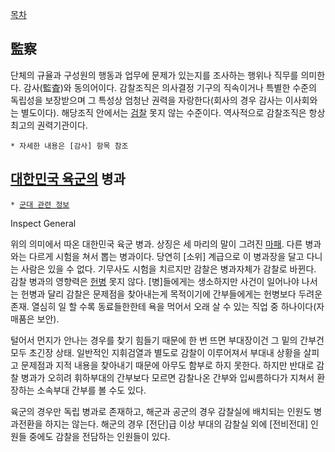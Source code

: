 [[목차]]
== 監察 == 
단체의 규율과 구성원의 행동과 업무에 문제가 있는지를 조사하는 행위나 직무를 의미한다. 감사(監査)와 동의어이다. 감찰조직은 의사결정 기구의 직속이거나 특별한 수준의 독립성을 보장받으며 그 특성상 엄청난 권력을 자랑한다(회사의 경우 감사는 이사회와는 별도이다). 해당조직 안에서는 [[검찰]] 못지 않는 수준이다. 역사적으로 감찰조직은 항상 최고의 권력기관이다.

 * 자세한 내용은 [감사] 항목 참조

== [[대한민국 육군]]의 병과 ==
 * [[군대 관련 정보]]

Inspect General

위의 의미에서 따온 대한민국 육군 병과. 상징은 세 마리의 말이 그려진 [[마패]]. 다른 병과와는 다르게 시험을 쳐서 뽑는 병과이다. 당연히 [소위] 계급으로 이 병과장을 달고 다니는 사람은 있을 수 없다. 기무사도 시험을 치르지만 감찰은 병과자체가 감찰로 바뀐다. 감찰 병과의 영향력은 [[헌병]] 못지 않다. [병]들에게는 생소하지만 사건이 일어나야 나서는 헌병과 달리 감찰은 문제점을 찾아내는게 목적이기에 간부들에게는 헌병보다 두려운 존재. 열심히 일 할 수록 동료들한한테 욕을 먹어서 오래 살 수 있는 직업 중 하나이다(자매품은 보안).

털어서 먼지가 안나는 경우를 찾기 힘들기 때문에 한 번 뜨면 부대장이건 그 밑의 간부건 모두 초긴장 상태. 일반적인 지휘검열과 별도로 감찰이 이루어져서 부대내 상황을 살피고 문제점과 지적 내용을 찾아내기 때문에 아무도 함부로 하지 못한다. 하지만 반대로 감찰 병과가 오히려 휘하부대의 간부보다 모르면 감찰나온 간부와 입씨름하다가 지쳐서 환장하는 소속부대 간부를 볼 수도 있다.

육군의 경우만 독립 병과로 존재하고, 해군과 공군의 경우 감찰실에 배치되는 인원도 병과전환을 하지는 않는다. 해군의 경우 [전단]급 이상 부대의 감찰실 외에 [전비전대] 인원들 중에도 감찰을 전담하는 인원들이 있다.
